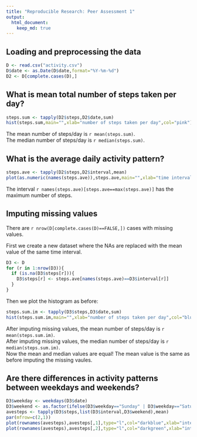 ```yaml
---
title: "Reproducible Research: Peer Assessment 1"
output: 
  html_document:
    keep_md: true
---
```



## Loading and preprocessing the data

```r
D <- read.csv("activity.csv")
D$date <- as.Date(D$date,format="%Y-%m-%d")
D2 <- D[complete.cases(D),]

```

## What is mean total number of steps taken per day?

```r
steps.sum <- tapply(D2$steps,D2$date,sum)
hist(steps.sum,main="",xlab="number of steps taken per day",col="pink")
```  

The mean number of steps/day is `r mean(steps.sum)`.   
The median number of steps/day is `r median(steps.sum)`.

## What is the average daily activity pattern?
```r
steps.ave <- tapply(D2$steps,D2$interval,mean)
plot(as.numeric(names(steps.ave)),steps.ave,main="",xlab="time interval",ylab="number of steps",col="pink",type="l",lwd=3)
```  

The interval `r names(steps.ave)[steps.ave==max(steps.ave)]` has the maximum number of steps.

## Imputing missing values  
There are `r nrow(D[complete.cases(D)==FALSE,])` cases with missing values.    

First we create a new dataset where the NAs are replaced with the mean value of the same time interval.

```r
D3 <- D
for (r in 1:nrow(D3)){
  if (is.na(D3$steps[r])){
    D3$steps[r] <- steps.ave[names(steps.ave)==D3$interval[r]]
  }
}
```

Then we plot the histogram as before:  
```r
steps.sum.im <- tapply(D3$steps,D3$date,sum)
hist(steps.sum.im,main="",xlab="number of steps taken per day",col="blue")
```  

After imputing missing values, the mean number of steps/day is `r mean(steps.sum.im)`.   
After imputing missing values, the median number of steps/day is `r median(steps.sum.im)`.  
Now the mean and median values are equal! The mean value is the same as before imputing the missing vaules.


## Are there differences in activity patterns between weekdays and weekends?
```r
D3$weekday <- weekdays(D3$date)
D3$weekend <- as.factor(ifelse(D3$weekday=="Sunday" | D3$weekday=="Saturday","weekend","weekday"))
avesteps <- tapply(D3$steps,list(D3$interval,D3$weekend),mean)
par(mfrow=c(2,1))
plot(rownames(avesteps),avesteps[,1],type="l",col="darkblue",xlab="interval",ylab="number of steps",main="weekdays")
plot(rownames(avesteps),avesteps[,2],type="l",col="darkgreen",xlab="interval",ylab="number of steps",main="weekend")
```
